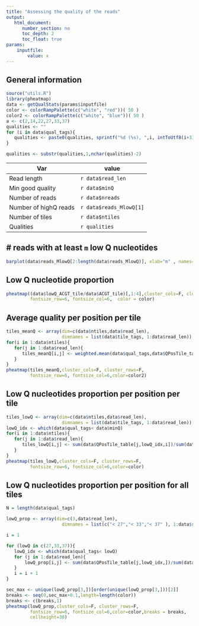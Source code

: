 ```yaml
---
title: "Assessing the quality of the reads"
output: 
   html_document:
      number_section: no
      toc_depth: 2
      toc_float: true
params:
    inputfile:
        value: x
---
```


## General information

```r
source("utils.R")
library(pheatmap)
data <- getQualStats(params$inputfile)
color <- colorRampPalette(c("white", "red"))( 50 )
color2 <- colorRampPalette(c("white", "blue"))( 50 )
a <- c(2,14,22,27,33,37)
qualities <- ""
for (i in data$qual_tags){
   qualities <- paste0(qualities, sprintf("%d (%s), ",i, intToUtf8(i+33) ))
}

qualities <- substr(qualities,1,nchar(qualities)-2) 

```

                    
 Var  | value
----- |------------------------------------
Read length      | `r data$read_len `
Min good quality | `r data$minQ`
Number of reads  | `r data$nreads`   
Number of highQ reads  | `r data$reads_MlowQ[1]`   
Number of tiles  | `r data$ntiles`
Qualities        | `r qualities`

## # reads with at least  `m` low Q nucleotides


```r
barplot(data$reads_MlowQ[2:length(data$reads_MlowQ)], xlab="m" , names=1:data$read_len)
```

## Low Q nucleotide proportion 


```r
pheatmap((data$lowQ_ACGT_tile/data$ACGT_tile)[,1:4],cluster_cols=F, cluster_rows=F, 
         fontsize_row=6, fontsize_col=6,  color = color)
```

## Average quality per position per tile

```r
tiles_meanQ <- array(dim=c(data$ntiles,data$read_len), 
                     dimnames = list(data$tile_tags, 1:data$read_len))
for(i in 1:data$ntiles){
   for(j in 1:data$read_len){
      tiles_meanQ[i,j] <- weighted.mean(data$qual_tags,data$QPosTile_table[j,,i])
   }
}
pheatmap(tiles_meanQ,cluster_cols=F, cluster_rows=F, 
         fontsize_row=6, fontsize_col=6,color=color2)

```

## Low Q nucleotides proportion per position per tile

```r
tiles_lowQ <- array(dim=c(data$ntiles,data$read_len), 
                     dimnames = list(data$tile_tags, 1:data$read_len))
lowQ_idx <- which(data$qual_tags< data$minQ)
for(i in 1:data$ntiles){
   for(j in 1:data$read_len){
      tiles_lowQ[i,j] <- sum(data$QPosTile_table[j,lowQ_idx,i])/sum(data$QPosTile_table[j,,i])
   }
}
pheatmap(tiles_lowQ,cluster_cols=F, cluster_rows=F, 
         fontsize_row=6, fontsize_col=6,color=color)

```

## Low Q nucleotides proportion per position for all tiles
```r
N = length(data$qual_tags)

lowQ_prop <- array(dim=c(3,data$read_len), 
                     dimnames = list(c("< 27","< 33","< 37" ), 1:data$read_len))

i = 1

for (lowQ in c(27,33,37)){
   lowQ_idx <- which(data$qual_tags< lowQ)
   for (j in 1:data$read_len){
       lowQ_prop[i,j] <- sum(data$QPosTile_table[j,lowQ_idx,])/sum(data$QPosTile_table[j,,])
   }
   i = i + 1
}

sec_max <- unique(lowQ_prop[3,])[order(unique(lowQ_prop[3,]))[2]]
breaks <- seq(0,sec_max+0.1,length=length(color))
breaks <- c(breaks,1)
pheatmap(lowQ_prop,cluster_cols=F, cluster_rows=F,  
         fontsize_row=6, fontsize_col=6,color=color,breaks = breaks, 
         cellheight=30)
                     
```


